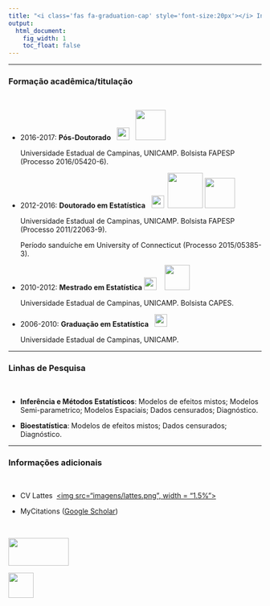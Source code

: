 ```yaml
---
title: "<i class='fas fa-graduation-cap' style='font-size:20px'></i> Informações acadêmicas"
output:
  html_document:
    fig_width: 1
    toc_float: false
---
```


---- 

### Formação acadêmica/titulação
<p class="ptitle"> \ </p>

- 2016-2017: **Pós-Doutorado** \ \ ![](imagens/logo-unicampT.png){width=25px} \ \ ![](imagens/logofapesp.png){width=60px}
     <p class="cc"> Universidade Estadual de Campinas, UNICAMP. Bolsista FAPESP (Processo 2016/05420-6).</p>  

- 2012-2016: **Doutorado em Estatística** \ \ ![](imagens/logo-unicampT.png){width=25px} \ ![](imagens/logouconn2.png){width=70px} ![](imagens/logofapesp.png){width=60px}  
     <p class="cc"> Universidade Estadual de Campinas, UNICAMP. Bolsista FAPESP (Processo 2011/22063-9).</p> 
     <p class="cc"> Período sanduíche em University of Connecticut (Processo 2015/05385-3).</p> 

- 2010-2012: **Mestrado em Estatística** ![](imagens/logo-unicampT.png){width=25px} \ \  ![](imagens/logocapesT.png){width=50px}  
     <p class="cc"> Universidade Estadual de Campinas, UNICAMP. Bolsista CAPES.</p> 
     
- 2006-2010: **Graduação em Estatística** \ \ ![](imagens/logo-unicampT.png){width=25px} 
     <p class="cc"> Universidade Estadual de Campinas, UNICAMP.</p>  

----

### Linhas de Pesquisa
<p class="ptitle"> \ </p>

- **Inferência e Métodos Estatísticos**: Modelos de efeitos mistos; Modelos Semi-parametrico; Modelos Espaciais; Dados censurados; Diagnóstico.
    
- **Bioestatística**: Modelos de efeitos mistos; Dados censurados; Diagnóstico.

----

### Informações adicionais
<p class="ptitle"> \ </p>

- CV Lattes \ [<img src="imagens/lattes.png", width = "1.5%">](http://lattes.cnpq.br/6330766834005870)

- MyCitations ([Google Scholar](https://scholar.google.com.br/citations?hl=en&user=lSCYxF0AAAAJ))

</br>

<p class="outset"></p>
<div id="footer">
<p>
<div class="column-f1">
<img src="imagens/logo-unicamp1.png" width="120" height="55">
</div>
<div class="column-f2">
<img src="imagens/logoimecc.png" width="50" height="50">
</div>
</p>
</div>